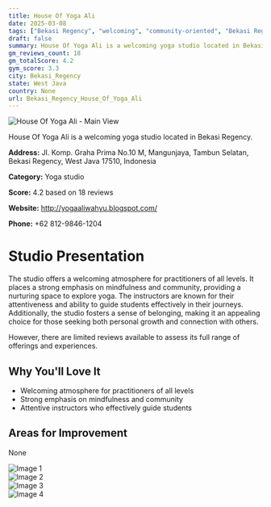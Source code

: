 ```yaml
---
title: House Of Yoga Ali
date: 2025-03-08
tags: ["Bekasi Regency", "welcoming", "community-oriented", "Bekasi Regency"]  
draft: false
summary: House Of Yoga Ali is a welcoming yoga studio located in Bekasi Regency.
gm_reviews_count: 18
gm_totalScore: 4.2
gym_score: 3.3
city: Bekasi_Regency
state: West Java
country: None
url: Bekasi_Regency_House_Of_Yoga_Ali
---
```


<div className="aspect-[16/9] relative my-8">
  <img 
    src="https://lh5.googleusercontent.com/p/AF1QipNyMxTQv07p4iUHd_wzzKW-cK9TB0M0JPnTV-50=w1920-h1080-k-no"
    alt="House Of Yoga Ali - Main View"
    className="object-cover absolute inset-0 w-full h-full rounded-lg"
  />
</div>

House Of Yoga Ali is a welcoming yoga studio located in Bekasi Regency.

**Address:** Jl. Komp. Graha Prima No.10 M, Mangunjaya, Tambun Selatan, Bekasi Regency, West Java 17510, Indonesia

**Category:** Yoga studio

**Score:** 4.2 based on 18 reviews

**Website:** http://yogaaliwahyu.blogspot.com/

**Phone:** +62 812-9846-1204

# Studio Presentation

The studio offers a welcoming atmosphere for practitioners of all levels. It places a strong emphasis on mindfulness and community, providing a nurturing space to explore yoga. The instructors are known for their attentiveness and ability to guide students effectively in their journeys. Additionally, the studio fosters a sense of belonging, making it an appealing choice for those seeking both personal growth and connection with others.

However, there are limited reviews available to assess its full range of offerings and experiences.

## Why You'll Love It

- Welcoming atmosphere for practitioners of all levels
- Strong emphasis on mindfulness and community
- Attentive instructors who effectively guide students

## Areas for Improvement

None

<div className="grid grid-cols-1 xl:grid-cols-2 gap-4 my-8">
<div className="aspect-[4/3] relative"><img src="https://lh5.googleusercontent.com/p/AF1QipOS4CauFKIamejFiCPM-DvTcDVatDm7Y8iUKG66=w1920-h1080-k-no" alt="Image 1" className="object-cover absolute inset-0 w-full h-full rounded-lg" /></div>
<div className="aspect-[4/3] relative"><img src="https://lh5.googleusercontent.com/p/AF1QipPlKBvTCYDXZ1gy-WZlG2cxon6DhI-XgkdT-CPe=w1920-h1080-k-no" alt="Image 2" className="object-cover absolute inset-0 w-full h-full rounded-lg" /></div>
<div className="aspect-[4/3] relative"><img src="https://lh5.googleusercontent.com/p/AF1QipPT0SPCB1-9rMLYEl4Tr-VpG8ETDeiR4aDVnr0k=w1920-h1080-k-no" alt="Image 3" className="object-cover absolute inset-0 w-full h-full rounded-lg" /></div>
<div className="aspect-[4/3] relative"><img src="https://lh5.googleusercontent.com/p/AF1QipNLAf9HajNrYik5R3m3yPNGhgwe3cRDbFCuDYXD=w1920-h1080-k-no" alt="Image 4" className="object-cover absolute inset-0 w-full h-full rounded-lg" /></div>
</div>